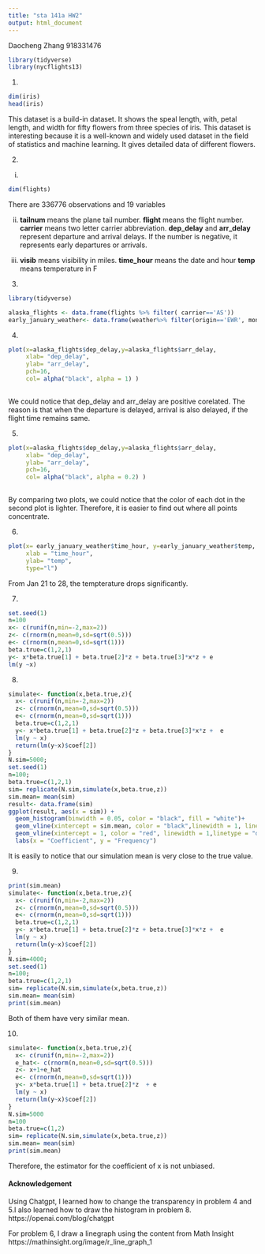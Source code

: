 ---
title: "sta 141a HW2"
output: html_document
---

Daocheng Zhang
918331476

```{r}
library(tidyverse)
library(nycflights13)
```


1.
```{r}
dim(iris)
head(iris)
```

This dataset is a build-in dataset. It shows the speal length, with, petal length, and width for fifty flowers from three species of iris. This dataset is interesting because it is a well-known and widely used dataset in the field of statistics and machine learning. It gives detailed data of different flowers. 



2.
(i)
```{r}


dim(flights)
```
There are 336776 observations and 19 variables

(ii)
**tailnum** means the plane tail number.
**flight** means the flight number.
**carrier** means two letter carrier abbreviation.
**dep_delay** and **arr_delay** represent departure and arrival delays. If the number is negative, it represents early departures or arrivals.

(iii)
**visib** means visibility in miles.
**time_hour** means the date and hour
**temp** means temperature in F


3.
```{r}

library(tidyverse)

alaska_flights <- data.frame(flights %>% filter( carrier=='AS'))
early_january_weather<- data.frame(weather%>% filter(origin=='EWR', month=="1"))

```


4.
```{r}
plot(x=alaska_flights$dep_delay,y=alaska_flights$arr_delay, 
     xlab= "dep_delay", 
     ylab= "arr_delay",
     pch=16,
     col= alpha("black", alpha = 1) )
     
```
We could notice that dep_delay and arr_delay are positive corelated. The reason is that when the departure is delayed, arrival is also delayed, if the flight time remains same. 




5.
```{r}
plot(x=alaska_flights$dep_delay,y=alaska_flights$arr_delay, 
     xlab= "dep_delay", 
     ylab= "arr_delay",
     pch=16,
     col= alpha("black", alpha = 0.2) )
     
```
By comparing two plots, we could notice that the color of each dot in the second plot is lighter. Therefore, it is easier to find out where all points concentrate. 


6.
```{r}

plot(x= early_january_weather$time_hour, y=early_january_weather$temp, 
     xlab = "time_hour",
     ylab= "temp",
     type="l")
```
From Jan 21 to 28, the tempterature drops significantly. 

7.
```{r}
set.seed(1)
n=100
x<- c(runif(n,min=-2,max=2))
z<- c(rnorm(n,mean=0,sd=sqrt(0.5)))
e<- c(rnorm(n,mean=0,sd=sqrt(1)))
beta.true=c(1,2,1)
y<- x*beta.true[1] + beta.true[2]*z + beta.true[3]*x*z + e
lm(y ~x)
```
8.
```{r}
simulate<- function(x,beta.true,z){
  x<- c(runif(n,min=-2,max=2))
  z<- c(rnorm(n,mean=0,sd=sqrt(0.5)))
  e<- c(rnorm(n,mean=0,sd=sqrt(1)))
  beta.true=c(1,2,1)
  y<- x*beta.true[1] + beta.true[2]*z + beta.true[3]*x*z +  e
  lm(y ~ x)
  return(lm(y~x)$coef[2])
}
N.sim=5000;
set.seed(1)
n=100;
beta.true=c(1,2,1)
sim= replicate(N.sim,simulate(x,beta.true,z))
sim.mean= mean(sim)
result<- data.frame(sim)
ggplot(result, aes(x = sim)) +
  geom_histogram(binwidth = 0.05, color = "black", fill = "white")+
  geom_vline(xintercept = sim.mean, color = "black",linewidth = 1, linetype = "solid") +
  geom_vline(xintercept = 1, color = "red", linewidth = 1,linetype = "dashed")+
  labs(x = "Coefficient", y = "Frequency")

```
It is easily to notice that our simulation mean is very close to the true value.


9.
```{r}
print(sim.mean)
simulate<- function(x,beta.true,z){
  x<- c(runif(n,min=-2,max=2))
  z<- c(rnorm(n,mean=0,sd=sqrt(0.5)))
  e<- c(rnorm(n,mean=0,sd=sqrt(1)))
  beta.true=c(1,2,1)
  y<- x*beta.true[1] + beta.true[2]*z + beta.true[3]*x*z +  e
  lm(y ~ x)
  return(lm(y~x)$coef[2])
}
N.sim=4000;
set.seed(1)
n=100;
beta.true=c(1,2,1)
sim= replicate(N.sim,simulate(x,beta.true,z))
sim.mean= mean(sim)
print(sim.mean)
```
Both of them have very similar mean.


10.
```{r}
simulate<- function(x,beta.true,z){
  x<- c(runif(n,min=-2,max=2))
  e_hat<- c(rnorm(n,mean=0,sd=sqrt(0.5)))
  z<- x+1+e_hat
  e<- c(rnorm(n,mean=0,sd=sqrt(1)))
  y<- x*beta.true[1] + beta.true[2]*z  + e
  lm(y ~ x)
  return(lm(y~x)$coef[2])
}
N.sim=5000
n=100
beta.true=c(1,2)
sim= replicate(N.sim,simulate(x,beta.true,z))
sim.mean= mean(sim)
print(sim.mean)
```
Therefore, the estimator for the coefficient of x is not unbiased.


#### **Acknowledgement**
Using Chatgpt, I learned how to change the transparency in problem 4 and 5.I also learned how to draw the histogram in problem 8.
https://openai.com/blog/chatgpt


For problem 6, I draw a linegraph using the content from Math Insight
https://mathinsight.org/image/r_line_graph_1 

